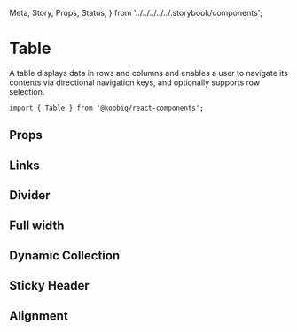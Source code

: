   Meta,
  Story,
  Props,
  Status,
} from '../../../../../.storybook/components';


<Meta of={Stories} />

# Table

<Status variant="experimental" />

A table displays data in rows and columns and enables a user to navigate its contents
via directional navigation keys, and optionally supports row selection.

```tsx
import { Table } from '@koobiq/react-components';
```

<Story of={Stories.Base} />

## Props

<Props />

## Links

<Story of={Stories.Links} />

## Divider

<Story of={Stories.Divider} />

## Full width

<Story of={Stories.FullWidth} />

## Dynamic Collection

<Story of={Stories.DynamicCollection} />

## Sticky Header

<Story of={Stories.StickyHeader} />

## Alignment

<Story of={Stories.Alignment} />
